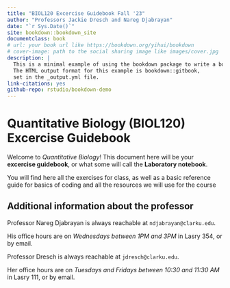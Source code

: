```yaml
--- 
title: "BIOL120 Excercise Guidebook Fall '23"
author: "Professors Jackie Dresch and Nareg Djabrayan"
date: "`r Sys.Date()`"
site: bookdown::bookdown_site
documentclass: book
# url: your book url like https://bookdown.org/yihui/bookdown
# cover-image: path to the social sharing image like images/cover.jpg
description: |
  This is a minimal example of using the bookdown package to write a book.
  The HTML output format for this example is bookdown::gitbook,
  set in the _output.yml file.
link-citations: yes
github-repo: rstudio/bookdown-demo
---
```


# Quantitative Biology (BIOL120) Excercise Guidebook {#intro}

Welcome to *Quantitative Biology*! This document here will be your **excercise guidebook**, or what some will call the **Laboratory notebook**. 

You will find here all the exercises for class, as well as a basic reference guide for basics of coding and all the resources we will use for the course

## Additional information about the professor {-}

Professor Nareg Djabrayan is always reachable at `ndjabrayan@clarku.edu`. 

His office hours are on *Wednesdays between 1PM and 3PM* in Lasry 354, or by email.

Professor Dresch is always reachable at `jdresch@clarku.edu`. 

Her office hours are on *Tuesdays and Fridays between 10:30 and 11:30 AM* in Lasry 111, or by email.
